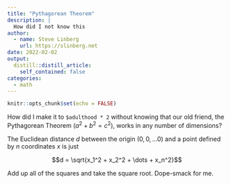 ```yaml
---
title: "Pythagorean Theorem"
description: |
  How did I not know this
author:
  - name: Steve Linberg
    url: https://slinberg.net
date: 2022-02-02
output:
  distill::distill_article:
    self_contained: false
categories:
  - math
---
```



```r
knitr::opts_chunk$set(echo = FALSE)
```

How did I make it to `$adulthood * 2` without knowing that our old friend, the Pythagorean Theorem ($a^2 + b^2 = c^2$), works in any number of dimensions?

The Euclidean distance $d$ between the origin ($0, 0, \dots 0$) and a point defined by $n$ coordinates $x$ is just

$$d = \sqrt{x_1^2 + x_2^2 + \dots + x_n^2}$$

Add up all of the squares and take the square root. Dope-smack for me.